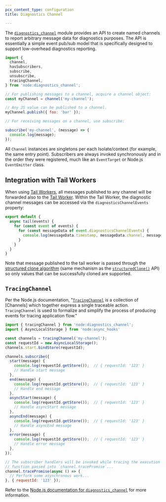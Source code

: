 ```yaml
---
pcx_content_type: configuration
title: Diagnostics Channel

---
```



<Render file="nodejs-compat-howto" />

The [`diagnostics_channel`](https://nodejs.org/dist/latest-v20.x/docs/api/diagnostics_channel.html) module provides an API to create named channels to report arbitrary message data for diagnostics purposes. The API is essentially a simple event pub/sub model that is specifically designed to support low-overhead diagnostics reporting.

```js
import {
  channel,
  hasSubscribers,
  subscribe,
  unsubscribe,
  tracingChannel,
} from 'node:diagnostics_channel';

// For publishing messages to a channel, acquire a channel object:
const myChannel = channel('my-channel');

// Any JS value can be published to a channel.
myChannel.publish({ foo: 'bar' });

// For receiving messages on a channel, use subscribe:

subscribe('my-channel', (message) => {
  console.log(message);
});
```

All `Channel` instances are singletons per each Isolate/context (for example, the same entry point). Subscribers are always invoked synchronously and in the order they were registered, much like an `EventTarget` or Node.js `EventEmitter` class.

## Integration with Tail Workers

When using [Tail Workers](/workers/observability/logs/tail-workers/), all messages published to any channel will be forwarded also to the [Tail Worker](/workers/observability/logs/tail-workers/). Within the Tail Worker, the diagnostic channel messages can be accessed via the `diagnosticsChannelEvents` property:

```js
export default {
  async tail(events) {
    for (const event of events) {
      for (const messageData of event.diagnosticsChannelEvents) {
        console.log(messageData.timestamp, messageData.channel, messageData.message);
      }
    }
  }
}
```

Note that message published to the tail worker is passed through the [structured clone algorithm](https://developer.mozilla.org/en-US/docs/Web/API/Web_Workers_API/Structured_clone_algorithm) (same mechanism as the [`structuredClone()`](https://developer.mozilla.org/en-US/docs/Web/API/structuredClone) API) so only values that can be successfully cloned are supported.

## `TracingChannel`

Per the Node.js documentation, "[`TracingChannel`](https://nodejs.org/api/diagnostics_channel.html#class-tracingchannel) is a collection of \[Channels] which together express a single traceable action. `TracingChannel` is used to formalize and simplify the process of producing events for tracing application flow."

```js
import { tracingChannel } from 'node:diagnostics_channel';
import { AsyncLocalStorage } from 'node:async_hooks'

const channels = tracingChannel('my-channel');
const requestId = new AsyncLocalStorage();
channels.start.bindStore(requestId);

channels.subscribe({
  start(message) {
    console.log(requestId.getStore());  // { requestId: '123' }
    // Handle start message
  },
  end(message) {
    console.log(requestId.getStore());  // { requestId: '123' }
    // Handle end message
  },
  asyncStart(message) {
    console.log(requestId.getStore());  // { requestId: '123' }
    // Handle asyncStart message
  },
  asyncEnd(message) {
    console.log(requestId.getStore());  // { requestId: '123' }
    // Handle asyncEnd message
  },
  error(message) {
    console.log(requestId.getStore());  // { requestId: '123' }
    // Handle error message
  },
});

// The subscriber handlers will be invoked while tracing the execution of the async
// function passed into `channel.tracePromise`...
channel.tracePromise(async () => {
  // Perform some asynchronous work...
}, { requestId: '123' });
```

Refer to the [Node.js documentation for `diagnostics_channel`](https://nodejs.org/dist/latest-v20.x/docs/api/diagnostics_channel.html) for more information.
